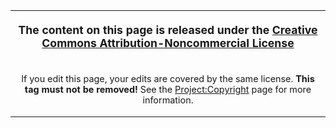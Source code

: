 {| style="width:100%; margin-bottom:5px; border: 1px solid; background-color: #FF9999; text-align:center; font-size:0.9em;"
|-
| style="width:100%; text-align:center; font-size:1.1em;" | '''The content on this page is released under the [[Project:BY-NC | Creative Commons Attribution-Noncommercial License]]'''
|-
| style="width:100%; text-align:center; font-size:0.9em;" | If you edit this page, your edits are covered by the same license. '''This tag must not be removed!''' See the [[Project:Copyright]] page for more information.
|}